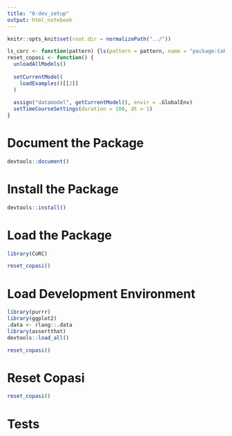 ```yaml
---
title: "0-dev_setup"
output: html_notebook
---
```


```r
knitr::opts_knit$set(root.dir = normalizePath("../")) 

ls_corc <- function(pattern) {ls(pattern = pattern, name = "package:CoRC", all.names = TRUE)}
reset_copasi <- function() {
  unloadAllModels()
  
  setCurrentModel(
    loadExamples()[[2]]
  )
  
  assign("datamodel", getCurrentModel(), envir = .GlobalEnv)
  setTimeCourseSettings(duration = 100, dt = 1)
}
```

# Document the Package

```r
devtools::document()
```

# Install the Package

```r
devtools::install()
```

# Load the Package

```r
library(CoRC)

reset_copasi()
```

# Load Development Environment

```r
library(purrr)
library(ggplot2)
.data <- rlang::.data
library(assertthat)
devtools::load_all()

reset_copasi()
```

# Reset Copasi

```r
reset_copasi()
```

# Tests

```r

```
